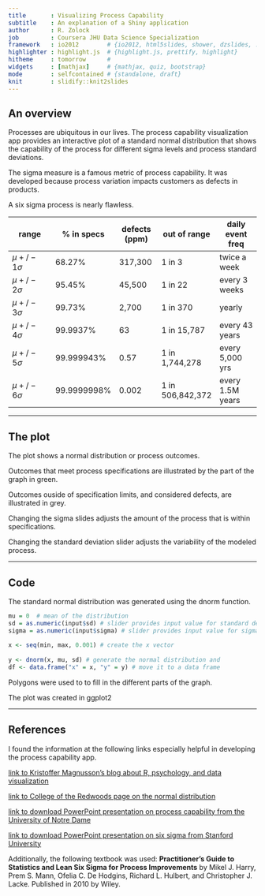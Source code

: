 ```yaml
---
title       : Visualizing Process Capability
subtitle    : An explanation of a Shiny application
author      : R. Zolock
job         : Coursera JHU Data Science Specialization
framework   : io2012        # {io2012, html5slides, shower, dzslides, ...}
highlighter : highlight.js  # {highlight.js, prettify, highlight}
hitheme     : tomorrow      # 
widgets     : [mathjax]     # {mathjax, quiz, bootstrap}
mode        : selfcontained # {standalone, draft}
knit        : slidify::knit2slides
---
```


## An overview

Processes are ubiquitous in our lives.  The process capability visualization app provides an interactive plot of a standard normal distribution that shows the capability of the process for different sigma levels and process standard deviations.

The sigma measure is a famous metric of process capability.  It was developed because process variation impacts customers as defects in products. 

A six sigma process is nearly flawless.

range               | % in specs    | defects (ppm) | out of range | daily event freq
------------------  | ------------- | ------------- | ------------ | ----------------
$\mu +/- 1 \sigma$ | 68.27%         | 317,300 | 1 in 3             | twice a week
$\mu +/- 2 \sigma$ | 95.45%         | 45,500  | 1 in 22            | every 3 weeks
$\mu +/- 3 \sigma$ | 99.73%         | 2,700   | 1 in 370           | yearly
$\mu +/- 4 \sigma$ | 99.9937%       | 63      | 1 in 15,787        | every 43 years
$\mu +/- 5 \sigma$ | 99.999943%     | 0.57    | 1 in 1,744,278     | every 5,000 yrs
$\mu +/- 6 \sigma$ | 99.9999998%    | 0.002   | 1 in 506,842,372   | every 1.5M years

---

## The plot
The plot shows a normal distribution or process outcomes.  

Outcomes that meet process specifications are illustrated by the part of the graph in green.

Outcomes ouside of specification limits, and considered defects, are illustrated in grey.

Changing the sigma slides adjusts the amount of the process that is within specifications.  

Changing the standard deviation slider adjusts the variability of the modeled process.

---

## Code

The standard normal distribution was generated using the dnorm function.

```r
mu = 0  # mean of the distribution
sd = as.numeric(input$sd) # slider provides input value for standard deviation
sigma = as.numeric(input$sigma) # slider provides input value for sigma
            
x <- seq(min, max, 0.001) # create the x vector
            
y <- dnorm(x, mu, sd) # generate the normal distribution and 
df <- data.frame("x" = x, "y" = y) # move it to a data frame
```


Polygons were used to to fill in the different parts of the graph.  

The plot was created in ggplot2

---

## References

I found the information at the following links especially helpful in developing the process capability app.  

[link to Kristoffer Magnusson's blog about R, psychology, and data visualization](http://rpsychologist.com)

[link to College of the Redwoods page on the normal distribution](http://msenux.redwoods.edu/math/R/normal.php)

[link to download PowerPoint presentation on process capability from the University of Notre Dame](http://www.google.com/url?sa=t&rct=j&q=&esrc=s&source=web&cd=1&cad=rja&uact=8&ved=0CCAQFjAA&url=http%3A%2F%2Fwww3.nd.edu%2F~kmatta%2FBAMG30700%2FLectures%2FLect%25206%2520-%2520Process%2520Capability.ppt&ei=QQTpVLnSGsaqNvHAgpgE&usg=AFQjCNEPYaJoBljVG8cCTgPYqkLHfhe7YQ&sig2=V3csLguiCdbkqp-xWGpIXQ&bvm=bv.86475890,d.eXY)

[link to download PowerPoint presentation on six sigma from Stanford University](http://www.google.com/url?sa=t&rct=j&q=&esrc=s&source=web&cd=1&cad=rja&uact=8&ved=0CCkQFjAA&url=http%3A%2F%2Fweb.stanford.edu%2Fclass%2Fmsande269%2Fnotes%2F3-16-01_Six_Sigma.ppt&ei=iwTpVPSoJceZNsDFgpAM&usg=AFQjCNGRhNBMMJC0EOdzi4ooW5TMCUSFZQ&sig2=unPWKacTCLXTMbG26bhmNw&bvm=bv.86475890,d.eXY)

Additionally, the following textbook was used:
**Practitioner's Guide to Statistics and Lean Six Sigma for Process Improvements** by Mikel J. Harry, Prem S. Mann, Ofelia C. De Hodgins, Richard L. Hulbert, and Christopher J. Lacke.  Published in 2010 by Wiley.





